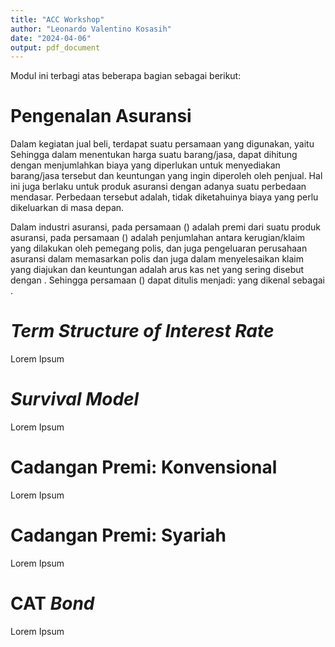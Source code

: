 ```yaml
---
title: "ACC Workshop"
author: "Leonardo Valentino Kosasih"
date: "2024-04-06"
output: pdf_document
---
```

Modul ini terbagi atas beberapa bagian sebagai berikut:
\begin{enumerate}
\item Pengenalan Asuransi
\item \textit{Term Structure of Interest Rate}
\item \textit{Survival Model}
\item Cadangan Premi: Konvensional
\item Cadangan Premi: Syariah
\item CAT \textit{Bond}
\end{enumerate}

# Pengenalan Asuransi
Dalam kegiatan jual beli, terdapat suatu persamaan yang digunakan, yaitu 
\begin{equation}
\label{harga}
\text{Harga} := \text{Biaya} + \text{Keuntungan}
\end{equation}
Sehingga dalam menentukan harga suatu barang/jasa, dapat dihitung dengan menjumlahkan biaya yang diperlukan untuk menyediakan barang/jasa tersebut dan keuntungan yang ingin diperoleh oleh penjual.
Hal ini juga berlaku untuk produk asuransi dengan adanya suatu perbedaan mendasar. Perbedaan tersebut adalah, tidak diketahuinya biaya yang perlu dikeluarkan di masa depan.  
  
Dalam industri asuransi, \textbf{harga} pada persamaan (\ref{harga}) adalah premi dari suatu produk asuransi, \textbf{biaya} pada persamaan (\ref{harga}) adalah penjumlahan antara kerugian/klaim yang dilakukan oleh pemegang polis, dan juga pengeluaran perusahaan asuransi dalam memasarkan polis dan juga dalam menyelesaikan klaim yang diajukan dan keuntungan adalah arus kas net yang sering disebut dengan \textit{underwriting profit}. Sehingga persamaan (\ref{harga}) dapat ditulis menjadi:
\begin{equation}
\text{Premi} := \text{Kerugian/Klaim} + \text{Biaya Operasional} + \textit{UW Profit}
\end{equation}
yang dikenal sebagai \textit{Fundamental Insruance Equation}.  

# *Term Structure of Interest Rate*  
Lorem Ipsum  

# *Survival Model*  
Lorem Ipsum  

# Cadangan Premi: Konvensional  
Lorem Ipsum  

# Cadangan Premi: Syariah  
Lorem Ipsum  

# CAT *Bond*  
Lorem Ipsum  